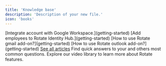 ```yaml
---
title: 'Knowledge base'
description: 'Description of your new file.'
icon: 'books'
---
```


<CardGroup cols={2}>
  <Card title="Setup account" color="#FF8D3A" horizontal={true}>
    [Integrate account with Google Workspace.](getting-started)
    [Add employees to Rotate Identity Hub.](getting-started)
    [How to use Rotate gmail add-on?](getting-started)
    [How to use Rotate outlook add-on?](getting-started)
    <u>See all articles</u>
  </Card>

  <Card title="FAQs" icon="seal-question" color="#FF8D3A" href="faqs">
    Find quick answers to your and others most common questions.
  </Card>

  <Card title="Video Guides" icon="clapperboard-play" color="#FF8D3A" href="video-guides">
    Explore our video library to learn more about Rotate features.
  </Card>
</CardGroup>